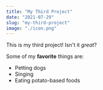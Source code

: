 ```yaml
---
title: "My Third Project"
date: "2021-07-29"
slug: "my-third-project"
image: "./icon.png"
---
```


This is my third project! Isn't it *great*?

Some of my **favorite** things are:

* Petting dogs
* Singing
* Eating potato-based foods